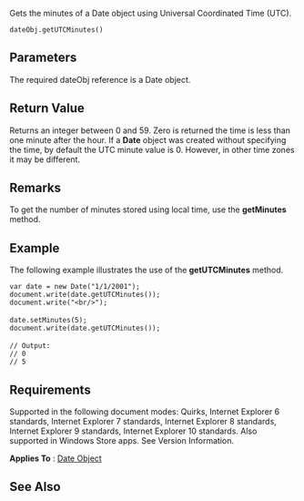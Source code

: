 Gets the minutes of a Date object using Universal Coordinated Time (UTC).

 dateObj.getUTCMinutes()

==Parameters==
The required dateObj reference is a Date object.


==Return Value==
Returns an integer between 0 and 59. Zero is returned the time is less than one minute after the hour. If a '''Date''' object was created without specifying the time, by default the UTC minute value is 0. However, in other time zones it may be different.


==Remarks==
To get the number of minutes stored using local time, use the '''getMinutes''' method.


==Example==
The following example illustrates the use of the '''getUTCMinutes''' method.

 var date = new Date("1/1/2001");
 document.write(date.getUTCMinutes());
 document.write("&lt;br/&gt;");
 
 date.setMinutes(5);
 document.write(date.getUTCMinutes());
 
 // Output: 
 // 0
 // 5

==Requirements==
Supported in the following document modes: Quirks, Internet Explorer 6 standards, Internet Explorer 7 standards, Internet Explorer 8 standards, Internet Explorer 9 standards, Internet Explorer 10 standards. Also supported in Windows Store apps. See Version Information.

'''Applies To''' : [[Date|Date Object]]


==See Also==

              

              

              
